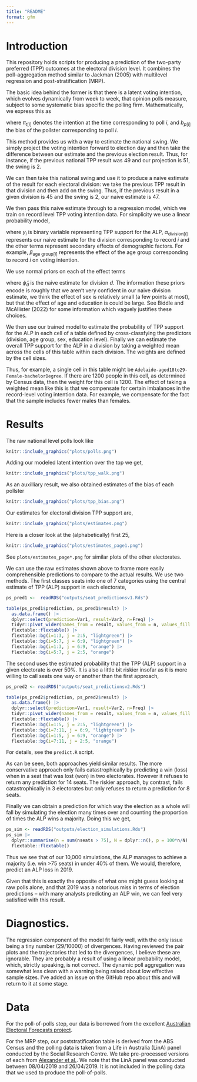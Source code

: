 ```yaml
---
title: "README"
format: gfm
---
```


# Introduction

This repository holds scripts for producing a prediction of the two-party preferred (TPP) outcomes at the electoral division level. It combines the poll-aggregation method similar to Jackman (2005) with multilevel regression and post-stratification (MRP). 

The basic idea behind the former is that there is a latent voting intention, which evolves dynamically from week to week, that opinion polls measure, subject to some systematic bias specific the polling firm. Mathematically, we express this as


\begin{align*}
\text{poll}_i &\sim    N(\pi_{t[i]} + b_{p[i]}, \sigma_{\text{poll}}^2) \\
\pi_t         &\sim    N(\pi_{t-1}, \sigma_\pi^2) \\
b_p      &\sim    N(0, \sigma_b^2)
\end{align*}

where $\pi_{t[i]}$ denotes the intention at the time corresponding to poll $i$, and $b_{p[i]}$ the bias of the pollster corresponding to poll $i$.

This method provides us with a way to estimate the national swing. We simply project the voting intention forward to election day and then take the difference between our estimate and the previous election result. Thus, for instance, if the previous national TPP result was 49 and our projection is 51, the swing is 2. 

We can then take this national swing and use it to produce a naive estimate of the result for each electoral division: we take the previous TPP result in that division and then add on the swing. Thus, if the previous result in a given division is 45 and the swing is 2, our naive estimate is 47. 

We then pass this naive estimate through to a regression model, which we train on record level TPP voting intention data. For simplicity we use a linear probability model,

\begin{align*}
y_i     &\sim \text{Bernoulli}(\phi_i) \\
\phi_i  &\sim N(\eta_i, \sigma_p^2) \\
\eta_i  &=  \alpha_{\text{division}[i]} + 
  \beta_{\text{age group}[i]} + 
  \gamma_{\text{sex}[i]} + 
  \delta_{\text{education level}[i]},
\end{align*}


where $y_i$ is binary variable representing TPP support for the ALP, $\alpha_{\text{division}[i]}$ represents our naive estimate for the division corresponding to record $i$ and the other terms represent secondary effects of demographic factors. For example, $\beta_{\text{age group}[i]}$ represents the effect of the age group corresponding to record $i$ on voting intention.

We use normal priors on each of the effect terms

\begin{align*}
\alpha_d &\sim N(\tilde \phi_d, 5); \\
\beta_a  &\sim N(0, 5) \\
\gamma_s &\sim N(0, 2) \\
\delta_e &\sim N(0, 5)
\end{align*}


where $\tilde \phi_d$ is the naive estimate for division $d$. The information these priors encode is roughly that we aren't very confident in our naive division estimate, we think the effect of sex is relatively small (a few points at most), but that the effect of age and education is could be large. See Biddle and McAllister (2022) for some information which vaguely justifies these choices.

We then use our trained model to estimate the probability of TPP support for the ALP in each cell of a table defined by cross-classfying the predictors (division, age group, sex, education level). Finally we can estimate the overall TPP support for the ALP in a division by taking a weighted mean across the cells of this table within each division. The weights are defined by the cell sizes.

Thus, for example, a single cell in this table might be `Adelaide-aged18to29-Female-bachelorDegree`. If there are 1200 people in this cell, as determined by Census data, then the weight for this cell is 1200. The effect of taking a weighted mean like this is that we compensate for certain imbalances in the record-level voting intention data. For example, we compensate for the fact that the sample includes fewer males than females. 

# Results

The raw national level polls look like

```r
knitr::include_graphics("plots/polls.png")
```


Adding our modeled latent intention over the top we get,

```r
knitr::include_graphics("plots/tpp_walk.png")
```


As an auxilliary result, we also obtained estimates of the bias of each pollster

```r
knitr::include_graphics("plots/tpp_bias.png")
```

Our estimates for electoral division TPP support are,

```r
knitr::include_graphics("plots/estimates.png")
```

Here is a closer look at the (alphabetically) first 25,

```r
knitr::include_graphics("plots/estimates_page1.png")
```

See `plots/estimates_page*.png` for similar plots of the other electorates.


We can use the raw estimates shown above to frame more easily comprehensible predictions to compare to the actual results. We use two methods. The first classes seats into one of 7 categories using the central estimate of TPP (ALP) support in each electorate,

```r
ps_pred1 <-  readRDS("outputs/seat_predictionsv1.Rds")

table(ps_pred1$prediction, ps_pred1$result) |> 
  as.data.frame() |> 
  dplyr::select(prediction=Var1, result=Var2, n=Freq) |> 
  tidyr::pivot_wider(names_from = result, values_from = n, values_fill = 0) |> 
  flextable::flextable() |> 
  flextable::bg(i=1:3, j = 2:5, "lightgreen") |> 
  flextable::bg(i=5:7, j = 6:9, "lightgreen") |>
  flextable::bg(i=1:3, j = 6:9, "orange") |> 
  flextable::bg(i=5:7, j = 2:5, "orange")
```

The second uses the estimated probability that the TPP (ALP) support in a given electorate is over 50%. It is also a little bit riskier insofar as it is more willing to call seats one way or another than the first approach,

```r
ps_pred2 <- readRDS("outputs/seat_predictionsv2.Rds")

table(ps_pred2$prediction, ps_pred2$result) |> 
  as.data.frame() |> 
  dplyr::select(prediction=Var1, result=Var2, n=Freq) |> 
  tidyr::pivot_wider(names_from = result, values_from = n, values_fill = 0) |> 
  flextable::flextable() |> 
  flextable::bg(i=1:5, j = 2:5, "lightgreen") |> 
  flextable::bg(i=7:11, j = 6:9, "lightgreen") |>
  flextable::bg(i=1:5, j = 6:9, "orange") |> 
  flextable::bg(i=7:11, j = 2:5, "orange")
```


For details, see the `predict.R` script.

As can be seen, both approaches yield similar results. The more conservative approach only fails catastrophically by predicting a win (loss) when in a seat that was lost (won) in two electorates. However it refuses to return any prediction for 14 seats. The riskier approach, by contrast, fails catastrophically in 3 electorates but only refuses to return a prediction for 8 seats. 

Finally we can obtain a prediction for which way the election as a whole will fall by simulating the election many times over and counting the proportion of times the ALP wins a majority. Doing this we get,

```r
ps_sim <- readRDS("outputs/election_simulations.Rds")
ps_sim |> 
  dplyr::summarise(n = sum(nseats > 75), N = dplyr::n(), p = 100*n/N) |> 
  flextable::flextable()
```

Thus we see that of our 10,000 simulations, the ALP manages to achieve a majority (i.e. win >75 seats) in under 40% of them. We would, therefore, predict an ALP loss in 2019.

Given that this is exactly the opposite of what one might guess looking at raw polls alone, and that 2019 was a notorious miss in terms of election predictions -- with many analysts predicting an ALP win, we can feel very satisfied with this result. 


# Diagnostics.

The regression component of the model fit fairly well, with the only issue being a tiny number (29/10000) of divergences. Having reviewed the pair plots and the trajectories that led to the divergences, I believe these are ignorable. They are probably a result of using a linear probability model, which, strictly speaking, is not correct. 
The dynamic poll aggregation was somewhat less clean with a warning being raised about low effective sample sizes. I've added an issue on the GitHub repo about this and will return to it at some stage.


# Data

For the poll-of-polls step, our data is borrowed from the excellent [Australian Electoral Forecasts project](https://github.com/d-j-hirst/aus-polling-analyser). 

For the MRP step, our  poststratification table is derived from the ABS Census and the polling data is taken from a Life in Australia (LinA) panel conducted by the Social Research Centre. We take pre-processed versions of each from [Alexander et al.](https://github.com/RohanAlexander/ForecastingMultiDistrictElections). We note that the LinA panel was conducted between 08/04/2019 and 26/04/2019. It is not included in the polling data that we used to produce the poll-of-polls.

